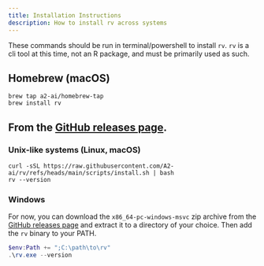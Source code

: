 ```yaml
---
title: Installation Instructions
description: How to install rv across systems
---
```


These commands should be run in terminal/powershell to install `rv`.
`rv` is a cli tool at this time, not an R package, and must be primarily used as such.

## Homebrew (macOS)
```shell
brew tap a2-ai/homebrew-tap
brew install rv
```

## From the [GitHub releases page](https://github.com/a2-ai/rv/releases/latest).

### Unix-like systems (Linux, macOS)
```shell
curl -sSL https://raw.githubusercontent.com/A2-ai/rv/refs/heads/main/scripts/install.sh | bash
rv --version
```

### Windows
For now, you can download the `x86_64-pc-windows-msvc` zip archive from the [GitHub releases page](https://github.com/a2-ai/rv/releases/latest) 
and extract it to a directory of your choice. Then add the `rv` binary to your PATH.
```powershell
$env:Path += ";C:\path\to\rv"
.\rv.exe --version
```


